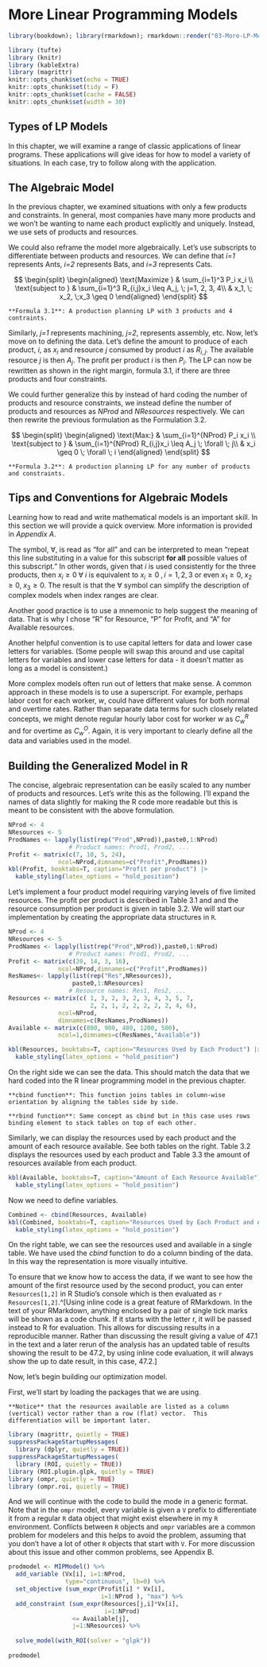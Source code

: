 # More Linear Programming Models

```r
library(bookdown); library(rmarkdown); rmarkdown::render("03-More-LP-Models.Rmd", "pdf_book")
```

```r
library (tufte)
library (knitr)
library (kableExtra)
library (magrittr)
knitr::opts_chunk$set(echo = TRUE)
knitr::opts_chunk$set(tidy = F)
knitr::opts_chunk$set(cache = FALSE)
knitr::opts_chunk$set(width = 30)

```

## Types of LP Models

In this chapter, we will examine a range of classic applications of linear programs.
These applications will give ideas for how to model a variety of situations.
In each case, try to follow along with the application.

## The Algebraic Model

In the previous chapter, we examined situations with only a few products and constraints.
In general, most companies have many more products and we won't be wanting to name each product explicitly and uniquely.
Instead, we use sets of products and resources.\
\vspace{12pt}

We could also reframe the model more algebraically.
Let's use subscripts to differentiate between products and resources.
We can define that *i=1* represents Ants, *i=2* represents Bats, and *i=3* represents Cats.

$$
 \begin{split}
 \begin{aligned}
    \text{Maximize  }   &  \sum_{i=1}^3 P_i x_i \\
    \text{subject to } & \sum_{i=1}^3 R_{i,j}x_i \leq A_j, \; j=1, 2, 3, 4\\
                       & x_1, \; x_2, \;x_3 \geq 0 
  \end{aligned}
  \end{split}
$$

```marginfigure
**Formula 3.1**: A production planning LP with 3 products and 4 contraints.
```

Similarly, *j=1* represents machining, *j=2*, represents assembly, etc.
Now, let's move on to defining the data.
Let's define the amount to produce of each product, *i*, as $x_i$ and resource *j* consumed by product *i* as $R_{i,j}$.
The available resource *j* is then $A_j$.
The profit per product *i* is then $P_i$.
The LP can now be rewritten as shown in the right margin, formula 3.1, if there are three products and four constraints.

We could further generalize this by instead of hard coding the number of products and resource constraints, we instead define the number of products and resources as *NProd* and *NResources* respectively.
We can then rewrite the previous formulation as the Formulation 3.2.

$$
 \begin{split}
 \begin{aligned}
    \text{Max:}  &  \sum_{i=1}^{NProd} P_i x_i \\
    \text{subject to } & \sum_{i=1}^{NProd} R_{i,j}x_i \leq A_j \; \forall \; j\\
                       & x_i \geq 0  \; \forall \; i
  \end{aligned}
  \end{split}
$$

```marginfigure
**Formula 3.2**: A production planning LP for any number of products and constraints.
```

## Tips and Conventions for Algebraic Models

Learning how to read and write mathematical models is an important skill.
In this section we will provide a quick overview.
More information is provided in *Appendix A*.

The symbol, $\forall$, is read as "for all" and can be interpreted to mean "repeat this line substituting in a value for this subscript **for all** possible values of this subscript." In other words, given that *i* is used consistently for the three products, then $x_i \geq 0 \; \forall \; i$ is equivalent to $x_i \geq 0 \;,i=1,2,3$ or even $x_1 \geq 0, \; x_2 \geq 0, \; x_3 \geq 0$.
The result is that the $\forall$ symbol can simplify the description of complex models when index ranges are clear.

Another good practice is to use a mnemonic to help suggest the meaning of data.
That is why I chose "R" for Resource, "P" for Profit, and "A" for Available resources.

Another helpful convention is to use capital letters for data and lower case letters for variables.
(Some people will swap this around and use capital letters for variables and lower case letters for data - it doesn't matter as long as a model is consistent.)

More complex models often run out of letters that make sense.
A common approach in these models is to use a superscript.
For example, perhaps labor cost for each worker, *w*, could have different values for both normal and overtime rates.
Rather than separate data terms for such closely related concepts, we might denote regular hourly labor cost for worker *w* as $C^R_w$ and for overtime as $C^O_w$.
Again, it is very important to clearly define all the data and variables used in the model.\

## Building the Generalized Model in R

The concise, algebraic representation can be easily scaled to any number of products and resources.
Let's write this as the following.
I'll expand the names of data slightly for making the R code more readable but this is meant to be consistent with the above formulation.\

```r
NProd <- 4
NResources <- 5
ProdNames <- lapply(list(rep("Prod",NProd)),paste0,1:NProd) 
                 # Product names: Prod1, Prod2, ... 
Profit <- matrix(c(7, 10, 5, 24), 
              ncol=NProd,dimnames=c("Profit",ProdNames))
kbl(Profit, booktabs=T, caption="Profit per product") |>
  kable_styling(latex_options = "hold_position")
```

Let's implement a four product model requiring varying levels of five limited resources.  The profit per product is described in Table 3.1 and and the resource consumption per product is given in table 3.2.  We will start our implementation by creating the appropriate data structures in `R`.

```r
NProd <- 4
NResources <- 5
ProdNames <- lapply(list(rep("Prod",NProd)),paste0,1:NProd) 
                 # Product names: Prod1, Prod2, ... 
Profit <- matrix(c(20, 14, 3, 16), 
              ncol=NProd,dimnames=c("Profit",ProdNames))
ResNames<- lapply(list(rep("Res",NResources)),
                  paste0,1:NResources) 
                 # Resource names: Res1, Res2, ... 
Resources <- matrix(c( 1, 3, 2, 3, 2, 3, 4, 3, 5, 7, 
                       2, 2, 1, 2, 2, 2, 2, 2, 4, 6), 
              ncol=NProd, 
              dimnames=c(ResNames,ProdNames))
Available <- matrix(c(800, 900, 480, 1200, 500), 
              ncol=1,dimnames=c(ResNames,"Available"))
```

```r
kbl(Resources, booktabs=T, caption="Resources Used by Each Product") |>
  kable_styling(latex_options = "hold_position")
```

On the right side we can see the data.
This should match the data that we hard coded into the R linear programming model in the previous chapter.

```marginfigure
**cbind function**: This function joins tables in column-wise orientation by aligning the tables side by side.

**rbind function**: Same concept as cbind but in this case uses rows binding element to stack tables on top of each other.
```

Similarly, we can display the resources used by each product and the amount of each resource available.
See both tables on the right.
Table 3.2 displays the resources used by each product and Table 3.3 the amount of resources available from each product.

```r
kbl(Available, booktabs=T, caption="Amount of Each Resource Available") |>
  kable_styling(latex_options = "hold_position")
```

Now we need to define variables.

```r
Combined <- cbind(Resources, Available) 
kbl(Combined, booktabs=T, caption="Resources Used by Each Product and Available") |>
  kable_styling(latex_options = "hold_position")
```

On the right table, we can see the resources used and available in a single table.
We have used the *cbind* function to do a column binding of the data.
In this way the representation is more visually intuitive.

To ensure that we know how to access the data, if we want to see how the amount of the first resource used by the second product, you can enter `Resources[1,2]` in R Studio's console which is then evaluated as `r Resources[1,2]`.\^[Using inline code is a great feature of RMarkdown.
In the text of your RMarkdown, anything enclosed by a pair of single tick marks will be shown as a code chunk.
If it starts with the letter r, it will be passed instead to R for evaluation.
This allows for discussing results in a reproducible manner.
Rather than discussing the result giving a value of 47.1 in the text and a later rerun of the analysis has an updated table of results showing the result to be 47.2, by using inline code evaluation, it will always show the up to date result, in this case, 47.2.]\

Now, let's begin building our optimization model.\

First, we'll start by loading the packages that we are using.

```marginfigure
**Notice** that the resources available are listed as a column (vertical) vector rather than a row (flat) vector.  This differentiation will be important later.
```

```r
library (magrittr, quietly = TRUE) 
suppressPackageStartupMessages(
  library (dplyr, quietly = TRUE))
suppressPackageStartupMessages(
  library (ROI, quietly = TRUE))
library (ROI.plugin.glpk, quietly = TRUE)
library (ompr, quietly = TRUE)
library (ompr.roi, quietly = TRUE)
```

And we will continue with the code to build the mode in a generic format.  Note that in the `ompr` model, every variable is given a `V` prefix to differentiate it from a regular `R` data object that might exist elsewhere in my `R` environment.  Conflicts between `R` objects and `ompr` variables are a common problem for modelers and this helps to avoid the problem, assuming that you don't have a lot of other `R` objects that start with `V`.  For more discussion about this issue and other common problems, see Appendix B.  

```r
prodmodel <- MIPModel() %>%
  add_variable (Vx[i], i=1:NProd, 
                type="continuous", lb=0) %>%
  set_objective (sum_expr(Profit[i] * Vx[i], 
                          i=1:NProd ), "max") %>%
  add_constraint (sum_expr(Resources[j,i]*Vx[i], 
                           i=1:NProd)
                  <= Available[j],
                  j=1:NResources) %>% 
  
  solve_model(with_ROI(solver = "glpk"))
  
prodmodel
```

```{=html}
<!-- comment out for this section, which is not finish yet
Let's walk through what is done line by line.

```marginfigure
`prodmodel <- MIPModel() %>%`
```
-->
```
## Examining the Results

Displaying the object of `prodmodel` only shows a simple summary of the results of the analysis.
It indicates whether the model was solved to optimality (and it was!) and the objective function value (profit).\

This is useful to know but we are really interested in how to generate this profit.
To do this, we need to extract the values of the variables.

```r
results.products <- matrix (rep(-1.0,NProd), 
                            nrow = NProd, ncol=1,
                            dimnames=c(ProdNames,c("x")))
temp <- get_solution (prodmodel, Vx[i]) 
   # Extracts optimal values of variables   
results.products <- t(temp [,3] )      
   #Extracts third column
results.products <- matrix (results.products, 
                            nrow = 1, ncol=NProd,
                            dimnames=c(c("x"),ProdNames))  
                            # Resizes and renames 
kbl(format(head(results.products),digits=4), booktabs=T,
    caption="Optimal Production Plan") |>
  kable_styling(latex_options = "hold_position")
```

The table displays the optimal production plan.

Let's examine how the resources are consumed.
To do this, we can multiply the amount of each product by the amount of each resource used for that product.
For the first product, this would be a term by term sum of each product resulting in `r Resources[1,]%*%t(results.products)` which is less than `r Available[1]`.
We can do this manually for each product.
Another approach is to use the command, `Resources[1,]%*%t(results.products)`.
This command will take the first row of the Resources matrix and multiplies it by the vector of results.\

```marginfigure
Note how we used both an inline r expression and an inline executable r code chunk.  Inline code chunks can be inserted into text by using a single tick at the beginning and end of the chunk instead of the triple tick mark for regular code chunks.  Also, the inline r code chunk starts with the letter r to indicate that it is an r code code.  A common use for this might be to show the results of an earlier analysis.
```

One thing to note is that the first row of `Resources` is by definition a row vector and `result.products` is also a row vector.
What we want to do is do a row vector multiplied by a column vector.
In order to do this, we need to convert the row vector of results into a column vector.
This is done by doing a *transpose* which changes the row to a column.
This is done often enough that the function is just a single letter, `t`.\

We can go one further step now and multiply the matrix of resources by the column vector of production.

```r
results.Resources <- Resources[]%*%t(results.products)
# Multiply matrix of resources by amount of 
# products produced
ResourceSlacks <- cbind (results.Resources,
                         Available,
                         Available-results.Resources)
colnames(ResourceSlacks)<-c("Used", "Available", "Slack")      
kbl(format(head(ResourceSlacks),digits=4), booktabs=T,
    caption="Resources Used") |>
  kable_styling(latex_options = "hold_position")
```

This section covered a lot of concepts including defining the data, setting names, using indices in `ompr`, building a generalized `ompr` model, extracting decision variable values, and calculating constraint right hand sides.
If you find this a little uncomfortable, try doing some experimenting with the model.
It may take some experimenting to get familiar and comfortable with this.

## Changing the Model

Let's modify the above model.
We can do this by simply changing the data that we pass into the model.

Let's number of sensors required for an ant to 5. Recall that this is the first product and the fourth resource. This is how we can change the value.

```r
Resources[4,1] <- 5 
# Set value of the 4th row, 1st column to 5
# In our example, this is the number of sensors needed per ant
```

Now we will rebuild the the optimization model.  Note that simply changing the data does not change the model.  

\vspace{12pt}

```r
prodmodel <- MIPModel() %>%
  add_variable (Vx[i], i=1:NProd, 
                type="continuous", lb=0) %>%
  set_objective (sum_expr(Profit[i] * Vx[i] , 
                          i=1:NProd ), "max") %>%
  add_constraint (sum_expr(Resources[j,i]*Vx[i], 
                           i=1:NProd) 
                  # Left hand side of constraint
                  <= Available[j],    
                  # Inequality and Right side of constraint
                  j=1:NResources) %>% 
                  # Repeat for each resource, j.  
  solve_model(with_ROI(solver = "glpk"))
  
prodmodel
```

Note that the objective function has changed.

```r
results.products <- matrix (rep(-1.0,NProd), 
                            nrow = NProd, 
                            ncol=1,
                            dimnames=c(ProdNames,c("x")))
temp <- get_solution (prodmodel, Vx[i]) 
   # Extracts optimal values of variables   
results.products <- t(temp [,3] )      
   # Extracts third column
results.products <- matrix (results.products, 
                            nrow = 1, 
                            ncol=NProd,
                            dimnames=c(c("x"),ProdNames))  
   # Resizes and renames
kbl(results.products, booktabs=T,
    caption="Revised Optimal Production Plan")  |>
  kable_styling(latex_options = "hold_position")
```

The table on the right displays the new Production plan and the optimal distribution of the resources.

```marginfigure
**Note** that the production plan has significantly changed. At this point, we could discuss why this makes sense or not.  
```

## Blending Problems

Specific blend limitations arise in many situations.
In our example, we might say that Ants can make up no more than 40% of the overall product plan.  To demonstrate this, we will return to an explicitly defined model. 
In our original case, this would be expressed as the following.\
\vspace{12pt}

$$
 \begin{split}
 \begin{aligned}
   \frac {Ants} {Ants + Bats + Cats} \leq 0.40
  \end{aligned}
  \end{split}
$$

Let's rebuild our three variable production plan from Chapter 2.

```r
model1 <- MIPModel() %>%
  add_variable(Ants, type = "continuous", lb = 0) %>%
  add_variable(Bats, type = "continuous", lb = 0) %>%
  add_variable(Cats, type = "continuous", lb = 0) %>%
  
  set_objective(7*Ants + 12*Bats + 5*Cats,"max")%>%
  
  add_constraint(1*Ants + 4*Bats + 2*Cats<=800)%>% 
  #machining
  add_constraint(3*Ants + 6*Bats + 2*Cats<=900)%>% 
  #assembly
  add_constraint(2*Ants + 2*Bats + 1*Cats<=480)%>% 
  #testing
  add_constraint(2*Ants + 10*Bats + 2*Cats<=1200) 
  #sensors

res3base <-  solve_model(model1, with_ROI(solver="glpk"))

xants <- get_solution (res3base, Ants)
xbats  <- get_solution (res3base, Bats)
xtables <- get_solution (res3base, Cats)
base_case_res           <- cbind(xants,xbats,xtables)
rownames(base_case_res) <- "Amount"
```

```r
kbl(base_case_res, booktabs=T, 
    caption="Production Plan for Base Case") |>
  kable_styling(latex_options = "hold_position")
```

The table on the right displays the optimal production plan for the original formulation without the limit on production of ants.

Let's add the constraint that ants can't make up more than 40% of the total production.

Effectively, we are saying that $\frac{Ants}{Ants+Bats+Cats} \leq 0.40$ 

Alas, this is not a linear function so we need to clear the denominator.

$$Ants \leq 0.40 \cdot (Ants+Bats+Cats)$$ 

We like to get all the variables on the left side so let's move them over.

$$Ants - 0.4 \cdot Ants-0.4 \cdot Bats-0.4 \cdot Cats \leq 0$$ 
Let's simplify this a little, which gives us the following: 

$$0.6 \cdot Ants-0.4 \cdot Bats-0.4 \cdot Cats \leq 0$$

The result is displayed as a formula on the right.


$$
 \begin{split}
 \begin{aligned}
    \text{Max  }   & 7\cdot Ants +12 \cdot Bats +5\cdot Cats \\
    \text{s.t.:} & \\
                 & 1\cdot Ants + 4\cdot Bats +2\cdot Cats \leq 800 \\
                 & 3\cdot Ants + 6\cdot Bats +2\cdot Cats \leq 900 \\
                 & 2\cdot Ants + 2\cdot Bats +1\cdot Cats \leq 480 \\
                 & 2\cdot Ants + 10\cdot Bats +2\cdot Cats \leq 1200 \\
                 & 0.6 \cdot Ants-0.4 \cdot Bats-0.4 \cdot Cats \leq 0 \\
                 & Ants,  \; Bats, \; Cats \geq 0  
  \end{aligned}
  \end{split}
$$


```marginfigure
**Formula 3.4**: Three variable base case model with a blending constraint.  
```

We can simply add a constraint to an existing `ompr` model of our 3 variable base case.\

```r
ModelBlending<- add_constraint(model1,
                0.6*Ants -0.4*Bats - 0.4*Cats <= 0) 
resBlending<- solve_model(ModelBlending, 
                          with_ROI(solver = "glpk"))
```

```r
blendres<-cbind(get_solution (resBlending, Ants),
                get_solution (resBlending, Bats),
                get_solution (resBlending, Cats))
```

Okay, now let's put both side by side in a table to show the results.\

```r
rownames(base_case_res)<-"Base Model"
rownames(blendres)<-"with Constraint"
comparative <- rbind(base_case_res,round(blendres, 2))
colnames (comparative) <- c("Ants","Bats","Cats")
kbl(comparative, booktabs=T, 
    caption ="Compare Baseline and Production Plan with Blending Constraint")
```

As a summary, we can see on the table on the right a comparative between the baseline case and the new production plan with the blending constraint.

## Allocation Models

An allocation model divides resources and assigns them to competing activities.
Typically it has a maximization objective with less than or equal to constraints.
Note that our production planning problem from Chapter 2 is an allocation model.

$$
 \begin{split}
 \begin{aligned}
    \text{Max:}  &  \sum_{i=1}^3 P_i x_i \\
    \text{S.t.} \\ & 
                \sum_{i=1}^3 R_{i,j} x_i \leq A_j \; \forall \; j\\
                & x_i \geq 0  \; \forall \; i
  \end{aligned}
  \end{split}
$$

```marginfigure
**Formula 3.5**: Allocation  
```

See the Formula 3.5 on the right to understand the mathematical expression.

## Covering Models

A covering model combines resources and coordinates activities.
A classic covering application would be what mix of ingredients "covers" the requirements at the lowest possible cost.
Typically it has a minimization objective function and greater than or equal to constraints.

$$
 \begin{split}
 \begin{aligned}
    \text{Min:}   &  \sum_{i=1}^3 C_i x_i \\
    \text{S.t.} & \sum_{i=1}^3 A_{i,j}x_i \geq R_j \; \forall \; j\\
                       & x_i \geq 0  \; \forall \; i
  \end{aligned}
  \end{split}
$$

```marginfigure
**Formula 3.6**: Covering  
```

See the Formula 3.6 on the right to understand the mathematical expression.

Consider the case of Trevor's Trail Mix Company.
Trevor creates a variety of custom trail mixes for health food fans.
He can use a variety of ingredients displayed in the table on the right.

|Characteristic |Mix1 |Mix2 |Mix3|Mix4 |Min Req.| 
|--------------:|:---:|:---:|:--:|:---:|:------:|
| Cost          | $20 | $14 | $3 | $16 |        |
| Calcium       |  6  |  2  |  1 |   4 |  1440  |
| Protein       |  8  |  6  |  1 |   8 |  1440  |
| Carbohydrate  |  6  |  4  |  1 |  25 |  2000  |
| Calories      |  7  | 10  |  2 |  12 |  1000  |

Table: Trevor Trail Mix Company ingredients  

Let's go ahead and build a model in the same way as we had done earlier for production planning.

```r
NMix <- 4
NCharacteristic <- 4
MixNames <- lapply(list(rep("Mix",NMix)),paste0,1:NMix) 
                 # Mix names: Mix1, Mix2, ... 
CharNames <-lapply(list(rep("Char",NCharacteristic)),
                   paste0,1:NCharacteristic)
                 # Characteristics of each mix
Cost <- matrix(c(20, 14, 3, 16), 
              ncol=NMix,dimnames=c("Cost",MixNames))
MixChar <- matrix(c( 6, 8, 6, 7, 
                     2, 6, 4, 10, 
                     1, 1, 1, 2,
                     4, 8, 25, 12), 
              ncol=4, dimnames=c(CharNames,MixNames))
CharMin <- matrix(c(1440, 1440, 2000, 1000), 
              ncol=1,dimnames=c(CharNames,"Minimum"))
```

```r
TTMix <-cbind(MixChar,CharMin)
kbl(TTMix, booktabs=T, 
    caption="Data for Trevor Trail Mix Company") |>
  kable_styling(latex_options = "hold_position")
```

**Hint**: You might need to add a total amount to make! Modify the numbers until it runs...

Now let's build our model.

```r
trailmixmodel <- MIPModel() %>%
 add_variable(Vx[i],i=1:NMix,type="continuous",lb=0) %>%
 set_objective(sum_expr(Cost[i]*Vx[i],i=1:NMix ),"min")%>%
 add_constraint(sum_expr(MixChar[j,i]*Vx[i],i=1:NMix) 
                  # Left hand side of constraint
                  >= CharMin[j],    
                  # Inequality and Right side of constraint
                  j=1:NCharacteristic)  
                  # Repeat for each resource, j.  
results.trailmix <- solve_model(trailmixmodel, 
                                with_ROI(solver = "glpk"))
  
results.trailmix
xvalue <- t(get_solution(results.trailmix, Vx[i])[,3])
```

We'll leave it to the reader to clean up the output of results.

Another classic example of a covering problem is a staff scheduling problem.
In this case, a manager is trying to assign workers to cover the required demands throughout the day, week, or month.

## Transportation Models

A transportation model is typically for getting material from one place to another at the lowest possible costs.
It has sets of source points or nodes as well as ending or destination nodes.
The decision variables are the amount to send on each route.
Constraints are typically based on supply from the source nodes and capacity at the destination nodes.

This naturally lends itself to potential network diagrams such as the one to the right.  In this case we have three warehouses (or supply points) in Minnesota (MN), Pennsylvania (PA), and Wyoming (WY), each with a supply shown to the left.  On the right side, we have four customer or demand nodes:  Atlanta (ATL), Boston (Bos), Chicago (Chi), and Denver (Den) with their maximum demand shown to the right of the node.  We also have arcs connecting every supply node to every demand node, each labeled with a corresponding cost per unit to transport an item along that arc.  The goal is to get as much shipped as possible at the lowest possible cost.

```r
knitr::include_graphics("images/Fig03-01-Transportation.PNG")
```

```marginfigure
**Figure 3.1**: Transportation application.
```

Let's start to model this now.  We want to define the decision variables, in this case, $x_{i,j}$ is the amount of product to ship from node i to node j.

Let's also define the data available. The cost per unit to ship from node i to node j is $C_{i,j}$.
The supply available from each supply node is $S_i$ and the maximum demand that can be accommodate from each destination node is $D_j$.\

In this formulation we need to make sure that we don't ship out more than the capacity of each supply node.

Similarly, we need to ensure that we don't take in more than demand capacity at any destination.

$$
 \begin{split}
 \begin{aligned}
    \text{Minimize  }   &  \sum_{i} \sum_{j} C_{i,j} x_{i,j} \\
    \text{subject to } & \sum_{i} x_{i,j} \leq D_j \; \forall \; j\\
                       & \sum_{j} x_{i,j} \leq S_i \; \forall \; i\\
                       & x_{i,j} \geq 0  \; \forall \; i,j
  \end{aligned}
  \end{split}
$$


```marginfigure
**Formula 3.7**: Base Case for Transportation model  
```

If we simply run this model, as is, the minimum cost plan would be to just do nothing!
The cost would be zero.
In reality, even though we are focused on costs in this application, there is an implied revenue and therefore profit (we hope!) that we aren't directly modeling.
We are likely to instead be wanting to ship all of the product that we can at the lowest possible cost.
More precisely, what we want to do is instead determine if the problem is supply limited or demand limited.
This is a simple matter of comparing the net demand vs. the net supply and making sure that the lesser is satisfied completely.

+-------------------------------+--------------------+-----------------------------+-----------------------------+
| If...                         | Then Situation is: | Source Constraints          | Demand Constraints          |
+==============================:+:==================:+:===========================:+:===========================:+
| $\sum_{i} S_i < \sum_{j} D_j$ | Supply Constrained | $\sum_{j} x_{i,j} = S_i$    | $\sum_{i} x_{i,j} \leq D_j$ |
+-------------------------------+--------------------+-----------------------------+-----------------------------+
| $\sum_{i} S_i > \sum_{j} D_j$ | Demand Constrained | $\sum_{j} x_{i,j} \leq S_i$ | $\sum_{i} x_{i,j} = D_j$    |
+-------------------------------+--------------------+-----------------------------+-----------------------------+
| $\sum_{i} S_i = \sum_{j} D_j$ | Balanced           | $\sum_{j} x_{i,j} = S_i$    | $\sum_{i} x_{i,j} = D_j$    |
+-------------------------------+--------------------+-----------------------------+-----------------------------+

Table: Demand and Supply Constrained Transportation Problems.

In the balanced situation, either source or demand constraints can be equalities.

Similarly, if we try to use equality constraints for both the supply and demand nodes but the supply and demand are not balanced, the LP will not be feasible.
\vspace{12pt}

**Hint**:  In `ompr`, a double subscripted non-negative variable, $x_{i,j}$ can be defined easily as the following:
`add_variable(x[i, j], type = "continuous", i = 1:10, j = 1:10, lb=0)`

Let's show how to set up a basic implementation of the transportation problem in `ompr`. This demonstrates the use of double subscripted variables. Also, it should be customized for a particular application of being demand or supply constrained but it will give a good running head start.

```r
NSupply <- 3   # 3 Supply nodes
NDest   <- 4   # 4 Destination nodes
snames <- list("MN", "PA", "WY")
dnames <- list("Atl", "Bos", "Chi", "Den")
Cost <- matrix (c(65, 36, 65, 57, 30, 70, 
                  22, 30, 55, 42, 60, 42),
                nrow = NSupply,
                dimnames =list(snames,dnames))
S <- c(1000, 1500, 1500)

D <- c(700,  900, 1200, 900)

```

\vspace{12pt}

At this point, it may be a good idea to look at the arcs and see if you can expect which routes are likely to be heavily used and which are likely to be unused.  You can also do this by looking at the matrix of transportation costs to the right.

```r
kbl (Cost, booktabs=T,
     caption="Costs for transportation application") |>
  kableExtra::kable_styling(latex_options = "hold_position")
```

\vspace{12pt}

Now, let's move on to implementing the model.  
\vspace{12pt}

```r
transportationmodel <- MIPModel() %>%
 add_variable(Vx[i, j], type = "continuous", 
               i = 1:NSupply, 
               j = 1:NDest, lb=0) %>%
 set_objective (sum_expr(Cost[i,j] * Vx[i,j] , 
                          i=1:NSupply, 
                          j=1:NDest ), "min") %>%
 add_constraint (sum_expr(Vx[i,j], i=1:NSupply) 
  # Left hand side of Demand constraints
                >= D[j],   
  # Inequality and Right side of constraint
                j=1:NDest)%>% 
  # Repeat for each demand node j.  
 add_constraint (sum_expr(Vx[i,j], j=1:NDest)
  # Left hand side of Supply constraints
                <= S[i],    
  # Inequality and Right side of constraints
                i=1:NSupply)  
  # Repeat for each supply node i.  

res.transp <-solve_model(
  transportationmodel, with_ROI(solver ="glpk"))

```
\vspace{12pt}

Let's confirm that our model solved correctly.
\vspace{12pt}

```r
res.transp$status
```

Since it was solved to optimality, the optimal objective function value is meaningful and again we can use an inline code chunk of `R` to extract this value `r  res.transp$objective_value`.  The actual decision variable values of the solution are more interesting though.  Let's first prepare these results by extracting them from the solution object and then applying our names to them.  
\vspace{12pt}

```r
Transp <- matrix(res.transp$solution,
                nrow = NSupply,
                dimnames =list(snames,dnames))  
```

\vspace{12pt}
Now we can display the table of optimal transportation decisions from supply points to destinations cleanly.  
\vspace{12pt}

```r
kbl (Transp, booktabs=T,
     caption="Optimal Transportation Plan") |>
  kableExtra::kable_styling(latex_options = "hold_position")
```

\vspace{12pt}

## Transshipment Models

\vspace{12pt}

A generalization of the transportation model is that of transshipment where some nodes are intermediate nodes that are neither pure sources or destinations but can have both inflow and outflow.  We could extend our previous example with factories in Vietnam and Thailand.  Note that the facilities in the middle (Minnesota, Pennsylvania, and Wyoming) are better described as distribution centers rather than warehouses.

```r
knitr::include_graphics("images/Fig03-02-Transshipment.PNG")
```

```marginfigure
**Figure 3.2**: Transshipment application.
```
\vspace{12pt}

In this case, the standard convention might be to work from left to right and index the set of factories by _i_, the set of distribution centers by _j_ and the set of customers by _k_.  We might also use $x_{i,j}$ to be the amount to ship from factory _i_ to distribution center _j_ and $y_{j,k}$ to be the amount to ship from distribution center _j_ to customer _k_.
\vspace{12pt}

A common characteristic of this kind of problem is then that the inflow at each distribution center must equal the outflow.  This means that for Minnesota, $(j=1)$, we would would have a relationship of the following.
\vspace{12pt}

$$x_{1,1}+x_{2,1}=y_{1,1}+y_{1,2}+y_{1,3}+y_{1,4}$$ 

This lends itself to a summation.
\vspace{12pt}

$$\sum_{i=1}^2 x_{i,1}=\sum_{k=1}^4 y_{1,k}$$

\vspace{12pt}

We can then generalize this for every distribution center, _j_.
\vspace{12pt}

$$\sum_{i=1}^2 x_{i,j}=\sum_{k=1}^4 y_{j,k} \; \forall \; j$$
\vspace{12pt}

Now we could put everything together.  We'll differentiate the costs to ship from supply and to destination now as $C_{i,j}^S$ and $C_{j,k}^D$ respectively.

\vspace{12pt}

$$
 \begin{split}
 \begin{aligned}
    \text{Minimize  }   &  \sum_{i} \sum_{j} C_{i,j}^S x_{i,j} + 
                           \sum_{j} \sum_{k} C_{j,k}^D y_{j,k}\\
    \text{subject to } & \sum_{j} y_{j,k} \leq D_k \; \forall \; k\\
                       & \sum_{j} x_{i,j} \leq S_i \; \forall \; i\\
                       & \sum_{i} x_{i,j}=\sum_{k} y_{j,k} \; \forall \; j\\
                       & x_{i,j},  y_{j,k} \geq 0  \; \forall \; i,j,k
  \end{aligned}
  \end{split}
$$
\vspace{12pt}

The directions of the supply and demand constraint inequalities must again be considered as to whether the problem is supply or demand constrained, lest we find an optimal solution of doing nothing.
\vspace{12pt}

This transshipment application can be further enhanced to allow for losses along arcs.  In this case there might be affect amount that reaches the distribution center based on losses enroute.  For example, we might use $L_{i,j}$ to capture this effect with $L_{1,2}=0.9$ to indicate that only 90% of the material makes it from factory _1_ to distribution center _2_. We would then modify the balance constraints to take the following form  $\sum_{i} L_{i,j} \cdot x_{i,j}=\sum_{k} y_{j,k} \; \forall \; j$.  Losses might also apply in the transportation to the end customer with similar modifications to the model.
\vspace{12pt}

Another common situation is to add capacity limits to each arc, perhaps both upper and lower bounds on capacity.
\vspace{12pt}

Another common need in real world application is modeling a time dimension which leads us to issue production and inventory planning.

\vspace{12pt}

## Production and Inventory
\vspace{12pt}

A common application is production planning and inventory management planning over time.
Let's assume a company has a manufacturing cost for product *p* in time period *t* of $C^M_{p,t}$.
The cost to carry a unit of product *p* in inventory from period *t* to *t+1* is $C^I_{p,t}$.
Demand of $D_{p,t}$ must be met each period.
The maximum production in any period can vary and is denoted as $M_{p,t}$.
The beginning inventory for each product is $B_{p}$.
The goal of the manager is to find a production plan that minimizes cost.\
\vspace{12pt}

We can start by defining our decision variables.
We will need a set of decision variables for the amount to produce of each product *p* in each period *t*.
Let's define that as $x_{p,t}$.\
\vspace{12pt}

Similarly, we will define a variable for the inventory at the end of each period, $y_{p,t}$.\
\vspace{12pt}

The production cost is simply cost per product multiplied by the number of products produced or $\sum_{p} \sum_{t} C^M_{p,t} x_{p,t}$.
\vspace{12pt}

The inventory carrying cost follows the same structure, $\sum_{p} \sum_{t}  C^I_{p,t} y_{p,t}$ \vspace{12pt}

We can then combine them as $\sum_{p} \sum_{t} ( C^M_{p,t} x_{p,t} + C^I_{p,t} y_{p,t})$ \vspace{12pt}

At this point, it is important to look at the relationship between inventory, production, and sales.
\vspace{12pt}

Sometimes care must be taken for the "boundary conditions" of the first or last time period.
In our case, we have a value defined the beginning inventory of $B_p$.
For product 1, we would have $B_1 + x_{1,1} - D_{1,1} = y_{1,1}$.
For product 2, it would be $B_2 + x_{2,1} - D_{2,1} = y_{2,1}$ and so on for other products.
We would generalize this then as $B_p + x_{p,1} - D_{p,1} = y_{p,1}$.
\vspace{12pt}

For periods after the first $(t>1)$) Essentially the ending inventory is equal to the beginning inventory plus the inflow (production) minus the outflow (demand).
For product *p* in time period *t*, this then becomes $y_{p,t-1} + x_{p,t} - D_{p,t} = y_{p,t}$ \vspace{12pt}

Of course we would need to ensure appropriate upper and lower bounds on the decision variables.\
\vspace{12pt}

Let's wrap it all together in the follow formulation.

$$
 \begin{split}
 \begin{aligned}
    \text{Minimize  }   &  \sum_{p} \sum_{t} ( C^M_{p,t} x_{p,t} + C^I_{p,t} y_{p,t}) \\
    \text{subject to: } & B_{p} + x_{p,1} - D_{p,1} = y_{p,1}   \; \forall \; p,  \\
            & y_{p,t-1} + x_{p,t} - D_{p,t} = y_{p,t}   \; \forall \; p, \; t > 1 \\
            & 0 \leq x_{p,t} \leq M_{p,t} \; \forall \; p, t\\
            & y_{p,t} \geq 0 \; \forall \; p, t\\
  \end{aligned}
  \end{split}
$$

This model illustrates the basic dynamics of relating production, inventory, and demand.
Each application often requires tailoring to address specific needs.
For example:

-   Some companies require safety stocks levels to be maintained which could be done by setting minimum inventory levels.
-   Sometimes all the demand cannot be met in a period - this can be modeled by separating sales from demand with a separate variable for sales in each period.
-   Allowing backlogged demand that can be met in the following period - again modeled with an additional variable.

\vspace{12pt}

## Standard Form

\vspace{12pt}

Any linear program with inequality constraints can be converted into what is referred to as standard form.
First, all strictly numerical terms are collected or moved to the right hand side and all variables are on the left hand side.
\vspace{12pt}

It makes little difference as to whether the objective function is a *min* or a *max* function since a min objective function can be converted to a max objective function by multiplying everything by a negative one.
The converse is also true.
\vspace{12pt}

The last step is where all of the inequalities are replaced by strict equality relations.
The conversion of inequalities to equalities warrants a little further explanation.
This is done by introducing a new, non-negative "slack" variable for each inequality.
If the inequality is a $\leq$, then the slack variable can be thought of as filling the left hand side to make it equal to the right hand side so the slack variable is added to the left hand side.
If the inequality is $\geq$, then the slack variable is the amount that must be absorbed from the left hand side to make it equal the right hand side.\
\vspace{12pt}

Let's demonstrate with a two variable example.
\vspace{12pt}

$$
 \begin{split}
 \begin{aligned}
    \text{max  }   &  2 \cdot x + 3 \cdot y \\
    \text{subject to } &  10 \cdot x + 2 \cdot y \leq 110 \\
                       & 2 \cdot x + 10 \cdot y \geq 50 \\
                       & 2 \cdot x = 4 \cdot y  \\
                       & x,y \geq 0  
  \end{aligned}
  \end{split}
$$

\vspace{12pt}
This can be then transformed to standard form by rearranging terms in the third constraint and adding two non-negative slack variables to the first two constraints.
\vspace{12pt}

$$
 \begin{split}
 \begin{aligned}
    \text{max  }   &  2 \cdot x + 3 \cdot y \\
    \text{subject to } &  10 \cdot x + 2 \cdot y + s_1 = 110 \\
                       & 2 \cdot x + 10 \cdot y -s_2 = 50 \\
                       & 2 \cdot x - 4 \cdot y = 0 \\
                       & x,y, s_1, s_2 \geq 0  
  \end{aligned}
  \end{split}
$$ 

The standard form now consists of a system of equations, generally with far more variables (both regular and slack) than equations. The simplex algorithm makes use of the fact that a system of equations and unknowns can be solved efficiently. The Simplex algorithm solves for as many variables (termed basic variables) as there are equations and sets the remaining variables to zero (non-basic variables).
It then systematically swaps a variable from the set of basic variables and non-basic variables until it can no longer find an improvement. The actual algorithm for the Simplex algorithm is beyond the scope of what we will cover in this book.\
\vspace{12pt}

Let's examine the solution to our example though.
\vspace{12pt}

```r
StdModel <- MIPModel() %>%
 # To avoid name space conflicts, using a prefix of V
 #    for ompr variables.
  
 add_variable(Vx, type = "continuous", lb = 0) %>%
 add_variable(Vy, type = "continuous",lb = 0) %>%
 add_variable(Vs1, type = "continuous", lb = 0) %>%
 add_variable(Vs2, type = "continuous", lb = 0) %>%
  
 set_objective(2*Vx + 3*Vy,"max") %>%
  
 add_constraint(10*Vx + 2*Vy + Vs1==110) %>%
 add_constraint(2*Vx + 10*Vy - Vs2==50) %>% 
 add_constraint(2*Vx - 4*Vy == 0) 

  resStd <- solve_model(StdModel, 
                        with_ROI(solver = "glpk"))
  resStd
  
x  <- get_solution (resStd , Vx)
y  <- get_solution (resStd , Vy)
s1 <- get_solution (resStd , Vs1)
s2 <- get_solution (resStd , Vs2)

base_case_res           <- cbind(x, y, s1, s2)
rownames(base_case_res) <- "Optimal Values"
kbl(base_case_res, booktabs=T, 
    caption="Solution to Standard Form")
```

Notice that we had three equations and four variables (both regular and slack variables.) This meant that at every iteration of the simplex algorithm, it would set one variable equal to zero and solve for the other three variables because solving three equations with three unknowns is very easy.
This is consistent with our solution, where $s_1$ is zero and the other three variables all had values.
\vspace{12pt}

## Vector and Matrix Forms of LPs

\vspace{12pt}
One of the benefits of using an algebraic modeling approach for linear programming such as `ompr` is that it provides a direct mapping from the mathematical model of the application to the implementation.
The actual solver used such as `glpk,` `symphony,` or `gurobi` take the linear program in a different form though and `ompr` processes it into a form they can handle.

```r
knitr::include_graphics("images/Fig03-03-ROI_1a.PNG")
```

```marginfigure
**Figure 3.3**: Relationship between `ompr` and solvers.
```
\vspace{12pt}

In general, the solver thinks of the problem in terms of a vector of coefficients for the objective function, *C*, a vector of right hand side constraint values, *B*, a matrix of data, *A*, and a vector of variables, *x*.
The result is that any linear program can be thought of in a form to the right.

$$
 \begin{split}
 \begin{aligned}
    \text{max  }   &  C \cdot x \\
    \text{s.t. } &  A \cdot x \leq B \\
                       & x \geq 0  
  \end{aligned}
  \end{split}
$$

```marginfigure
**Formula 3.10**: Optimization base model with 2 variables.
```

\vspace{12pt}

Let's examine building our first two variable LP model in this way using the `lpsolveAPI` package.  

$$
 \begin{split}
 \begin{aligned}
    \text{Max  }   & 7\cdot Ants +12 \cdot Bats \\
    \text{s.t.:} & \\
& 1\cdot Ants + 4 \cdot Bats \leq 800 \\
& 3\cdot Ants + 6 \cdot Bats \leq 900 \\
& 2\cdot Ants + 2 \cdot Bats \leq 480 \\
& 2\cdot Ants + 10 \cdot Bats \leq 1200 \\
& Ants, Bats \geq 0  
  \end{aligned}
  \end{split}
$$

{marginfigure}
**Formula 3.10**: First LP model with 2 variables.

\vspace{12pt}

```r
library(lpSolveAPI)
lps.model <- make.lp(0, 2) # Make empty 2 var model
xt <- c(1,4)
add.constraint(lps.model, xt, "<=", 40)
xt <- c(3,6)
add.constraint(lps.model, xt, "<=", 45)
xt <- c(2,2)
add.constraint(lps.model, xt, "<=", 24)
xt <- c(2,10)
add.constraint(lps.model, xt, "<=", 60)
set.objfn(lps.model, c(-7,-12))
name.lp(lps.model, "Simple LP")
name.lp(lps.model)
plot.lpExtPtr(lps.model)
solve(lps.model)
get.primal.solution(lps.model, orig=TRUE)
```


Earlier in the chapter, we created data structures for the generalized version of the optimization model. Recall that earlier in this chapter we created a `Resources` matrix of the resources used by each product - this corresponds to our $A$ matrix.  We also created a single column  matrix, `Available`, for the amount of each resource available which is our $B$ vector.  The `Profit` single row matrix serves as our $C$ vector.  The last item that we need to do is to specify a direction for each inequality. 
\vspace{12pt}

We could rewrite our formulation then as the following.  
\vspace{12pt}

$$
 \begin{split}
 \begin{aligned}
    \text{max  }   &  Profit \cdot x \\
    \text{s.t. } &  Resources \cdot x \leq Available \\
                       & x \geq 0  
  \end{aligned}
  \end{split}
$$
The `Rglpk` package can then be accessed directly.
\vspace{12pt}

```r
knitr::include_graphics("images/Fig03-04-ROI_glpk1a.PNG")
```

```marginfigure
**Figure 3.4**: Relationship between `ompr` and `Rglpk`.
```

```r
library (Rglpk)    # Load Rglpk package

dir2<- c( "<=", "<=", "<=", "<=", "<=")
                   # Set direction of each inequality

res2 <- Rglpk_solve_LP(obj=Profit,    # C vector
                       mat=Resources, # A matrix
                       dir=dir2,  # Constraint Inequalities
                       Available, # B vector
                       max=TRUE)  # False does minimization
   # Uses default bounds on all variables
   #   LB = 0, UB=infinity (just non-negativity)
   # Defaults to continuous variables
```
\vspace{12pt}

Notice that calling the solver directly such as in this way using `Rglpk` does not require naming decision variables.  A decision variable is created for each column of the matrix.  Directly accessing the solver allows for all the same features that we use through `ompr` such as placing bounds on the variables, changing to a minimization objective function, and more such as advanced solving options.  Other LP solving engines available in `R` such as `RSymphony` and `lpSolve` have similar syntax for solving.  
\vspace{12pt}

Let's look at the results. As usual, we start by examining the status. 
\vspace{12pt}

```r
res2$status
```

\vspace{12pt}
The status returned by `Rglpk` is zero.  This may sound bad but the package's help file indicates that returning a status value of zero means that no problems occurred and it found an optimal solution.  We can then proceed to examine the objective function value.  
\vspace{12pt}

```r
res2$optimum
```
\vspace{12pt}

This objective function value may look familiar.  Now let's look at the solution in terms of optimal decision variable values.
\vspace{12pt}

```r
res2$solution
```

Most of these LP solving engines can also allow models to be built up incrementally as well by creating an empty model, then adding an objective function and adding constraints, bounds on variables as separate lines of `R` code.  
\vspace{12pt}

While working with the solver directly has the benefit of avoiding ambiguities such as the difficulty of parsing solution status correctly, creating a single _A_ matrix for optimization problems with multiple sets of decision variables and decision variables that may have 3 or more subscripts can be very tricky, hard to maintain, and even harder to debug.  Also, the results require just as much or more care in unpacking as the solution variable values are returned as a single vector, _x_ containing all the separate decision variables.  Think of having three triple subscripted variables, _u_, _v_, and _y_ with each subscript having 12 values.  The resulting _x_ vector will have $3 \cdot 12^3=5184$ elements, each of which must always be considered in exactly the same order for each constraint or building of the _A_ matrix.
\vspace{12pt}

At this point, it may be apparent that a chief benefit of `ompr` is that allows the modeler to deal with the model at a higher level and forces the computer to handle the detailed accounting translating the model into a lower level solvable structure and then translating the solution back into the original terms.  These conversions are analogous to using a high level computer language versus a low level assembly code.  A talented programmer can write a program in assembly code to do anything that could be done in a high level language but the cost in terms of time and effort is typically prohibitive.    
\vspace{12pt}

The investment of time and effort to use a lower level, more direct access to the solver engine may be warranted when developing a package that does optimization. For example, packages for doing Data Envelopment Analysis require doing many linear programs.  These are typically done using the lower level engines such as lpSolveAPI, `Rglkp`, `lpSolveAPI`, or other tools rather than `ompr` but the platform decision should be made carefully.  A more indepth example of building optimization models using lower level access calls is in _DEA Using R_.
\vspace{12pt}

Since each low level solver may have different choices made in terms of the name or format of parameters to be passed for the LP as well as a different naming convention of elements being passed back, a translation layer has been developed, `ROI` which stands for the R Optimization Interface. There is the core `ROI` package and a specific `ROI` interface for each LP solver such as `ROI.plugin.glpk`. `ROI` can then be used to simplify switching between LP solvers.  This is demonstrated in Chapter 8.  
\vspace{12pt}

\vspace{12pt}

## Exercises

::: {.exercise name="Transportation"}

Four manufacturing plants are supplying material for distributors in four regions.
The four supply plants are located in Chicago, Beaverton, Eugene, and Dallas.
The four distributors are in PDX (Portland), SEA (Seattle), MSP (Minneapolis), and ATL (Atlanta).
Each manufacturing plant has a maximum amount that they can produce.
For example, Chicago can produce at most 500.
Similarly, the PDX region can handle at most 700 units.
The cost to transport from Dallas to MSP is three times as high as the cost from Dallas to Atlanta.
The table on the right displays the transportation cost between all the cities.
\vspace{12pt}

| Node        | PDX    |  SEA   |  MSP   | ATL    | *Supply*  | 
|------------:|:------:|:------:|:------:|:------:|:---------:|
|  Chicago    |  20    |  21    |   8    | 12     | **500**   |
|  Beaverton  |   6    |   7    |  18    | 24     | **500**   |
|  Eugene     |   8    |  10    |  22    | 28     | **500**   |
|  Dallas     |  16    |  26    |  15    |  5     | **600**   |
|**Capacity** | **700**| **500**| **500**| **600**|           |

Table: Transportation cost between cities  

Formulate an explicit model for the above application that solves this transportation problem to find the lowest cost way of transporting as much as product as we can to distributors.
Hint: You might choose to define variables based on the first letter of source and destination so *XCP* is the amount to ship from Chicago to PDX.\
\vspace{12pt}

Implement and solve the model using `ompr`.
Be sure to interpret and discuss the solution as to why it makes it sense.
\vspace{12pt}
:::

::: {.exercise name="Generalized Transportation Model"}

Formulate a generalized model for the above application that solves this transportation problem to find the lowest cost way of transporting as much product as we can to distributors.
\vspace{12pt}

**Hint**: Feel free to use my LaTeX formulation for the general transportation model and make change(s) to reflect your case.

Implement and solve the model using ompr.
Be sure to discuss the solution as to why it makes sense.
\vspace{12pt}

:::

::: {.exercise name="Convert LP to Standard Form"}
Convert the three variable LP represented in Table 3.13 into standard form.

$$
 \begin{split}
 \begin{aligned}
    \text{Max:} & \\
                & Profit=20\cdot Ants+10\cdot Bats+16\cdot Cats \\
    \text{S.t.} & \\
                & 6\cdot Ants+3\cdot Bats+4\cdot Cats \leq 2000 \\
                & 8\cdot Ants+4\cdot Bats+4\cdot Cats \leq 2000 \\
                & 6\cdot Ants+3\cdot Bats+8\cdot Cats \leq 1440 \\
                & 40\cdot Ants+20\cdot Bats+16\cdot Cats \leq 9600 \\
                & Cats  \leq 200 \\
                & Ants, Bats, Cats \geq 0  
  \end{aligned}
  \end{split}
$$

```marginfigure
**Table 3.13**: Base LP Model 
```
:::

::: {.exercise name="Solve Standard Form"}

Implement and solve the standard form of the LP using R.
Be sure to interpret the solution and discuss how it compares to the solution from the original model.
:::

::: {.exercise name="Convert Generalized LP to Standard Form"}

Convert the generalized production planning LP, displayed on the right in formula 3.7, into standard form.\
Hint: define a set of variables, $s_j$ to reflect these changes and add it to the following formulation.


$$
 \begin{split}
 \begin{aligned}
    \text{Maximize  }   &  \sum_{i=1}^3 P_i x_i \\
    \text{subject to } & \sum_{i=1}^3 R_{i,j}x_i \leq A_j  \; \forall \; j\\
                       & x_i \geq 0  \; \forall \; i
  \end{aligned}
  \end{split}
$$


```marginfigure
**Formula 3.6**: Generalized LP case
```
:::

::: {.exercise name="Staff Scheduling"}

Happy Patient Hospital (HPH), has varying needs for nurses throughout the day.
They expect the following numbers of nurses to be needed over the typical 24 hour period.
Nurses work eight hour shifts, starting at each 4 hour time period specified in the table.

```r
hph_needs <- matrix (c(50, 140, 260, 140, 100, 80), ncol=1, 
    dimnames = c(list(c("midnight - 4 AM",
                        "4 AM - 8 AM",
                        "8 AM - noon",
                        "noon - 4 PM",
                        "4 PM - 8 PM",
                        "8 PM - midnight")),
                 list(c("Required Nurses"))))
kbl (hph_needs, booktabs=T, caption="Staff Scheduling") |>
  kableExtra::kable_styling(latex_options = "hold_position")
```

Create an appropriate optimization model to minimize the number of nurses needed to cover the requirements.

Implement and solve the model in R.
Discuss and explain your solution.
:::
